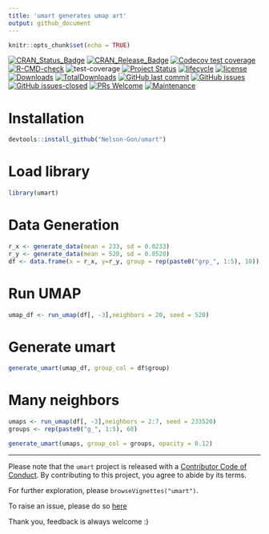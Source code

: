 ```yaml
---
title: 'umart generates umap art'
output: github_document
---
```


```r
knitr::opts_chunk$set(echo = TRUE)
```

<!-- badges: start -->

[![CRAN_Status_Badge](https://r-pkg.org/badges/version/umart)](https://cran.r-project.org/package=umart)
[![CRAN\_Release\_Badge](https://www.r-pkg.org/badges/version-ago/umart)](https://CRAN.R-project.org/package=umart) 
[![Codecov test coverage](https://codecov.io/gh/Nelson-Gon/umart/branch/main/graph/badge.svg)](https://codecov.io/gh/Nelson-Gon/umart?branch=main)
[![R-CMD-check](https://github.com/Nelson-Gon/umart/actions/workflows/devel-check.yaml/badge.svg)](https://github.com/Nelson-Gon/umart/actions/workflows/devel-check.yaml)
![test-coverage](https://github.com/Nelson-Gon/umart/workflows/test-coverage/badge.svg)
[![Project Status](https://www.repostatus.org/badges/latest/active.svg)](https://www.repostatus.org/) 
[![lifecycle](https://img.shields.io/badge/lifecycle-maturing-blue.svg)](https://lifecycle.r-lib.org/articles/stages.html)
[![license](https://img.shields.io/badge/license-GPL--3-blue.svg)](https://www.gnu.org/licenses/gpl-3.0.en.html)
[![Downloads](https://cranlogs.r-pkg.org/badges/umart)](https://cran.r-project.org/package=umart)
[![TotalDownloads](https://cranlogs.r-pkg.org/badges/grand-total/umart?color=green)](https://cran.r-project.org/package=umart)
[![GitHub last commit](https://img.shields.io/github/last-commit/Nelson-Gon/umart.svg)](https://github.com/Nelson-Gon/umart/commits/main)
[![GitHub issues](https://img.shields.io/github/issues/Nelson-Gon/umart.svg)](https://GitHub.com/Nelson-Gon/umart/issues/)
[![GitHub issues-closed](https://img.shields.io/github/issues-closed/Nelson-Gon/umart.svg)](https://GitHub.com/Nelson-Gon/umart/issues?q=is%3Aissue+is%3Aclosed)
[![PRs Welcome](https://img.shields.io/badge/PRs-welcome-brightgreen.svg?style=flat-square)](https://makeapullrequest.com)
[![Maintenance](https://img.shields.io/badge/Maintained%3F-yes-green.svg)](https://GitHub.com/Nelson-Gon/umart/graphs/commit-activity)
<!-- badges: end -->

# Installation 


```r
devtools::install_github("Nelson-Gon/umart")
```


# Load library 

```r
library(umart)

```


# Data Generation 

```r
r_x <- generate_data(mean = 233, sd = 0.0233)
r_y <- generate_data(mean = 520, sd = 0.0520)
df <- data.frame(x = r_x, y=r_y, group = rep(paste0("grp_", 1:5), 10))
```


# Run UMAP 

```r
umap_df <- run_umap(df[, -3],neighbors = 20, seed = 520)
```

# Generate umart 


```r
generate_umart(umap_df, group_col = df$group)
```

# Many neighbors 

```r
umaps <- run_umap(df[, -3],neighbors = 2:7, seed = 233520)
groups <- rep(paste0("g_", 1:5), 60)

generate_umart(umaps, group_col = groups, opacity = 0.12) 

```

---


Please note that the `umart` project is released with a [Contributor Code
of
Conduct](https://github.com/Nelson-Gon/umart/blob/main/.github/CODE_OF_CONDUCT.md).
By contributing to this project, you agree to abide by its terms.

For further exploration, please `browseVignettes("umart")`.

To raise an issue, please do so
[here](https://github.com/Nelson-Gon/umart/issues)

Thank you, feedback is always welcome :)
